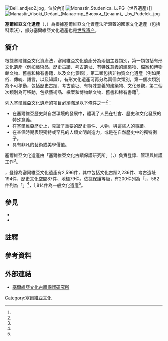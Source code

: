 [[File:Beli_andjeo2.jpg|thumb]]，位於{{le|米列賽瓦修道院|Mileševa Monastery}}內]]
[[File:Monastir_Studenica_I.JPG|thumb]]（世界遺產）]]
[[File:Manastir_Visoki_Dečani_(Манастир_Високи_Дечани)_-_by_Pudelek..jpg|thumb]]

'''塞爾維亞文化遺產'''（{{lang-sr-Cyrl|Културна добра Србије}}，{{lang-sr-Latn|Kulturna dobra Srbije}}）為根據塞爾維亞文化資產法所涵蓋的國家文化遺產（包括科索沃{{notetag|[[科索沃|科索沃共和國]]與[[塞尔维亚|塞爾維亞共和國]]對於科索沃的領土主權具有爭端。科索沃共和國於2008年2月17日單方面宣布獨立，但塞爾維亞繼續宣稱其為其領土主權的一部分，詳見[[科索沃與塞爾維亞關係|科索沃與塞爾維亞關係]]。}}），部分塞爾維亞文化遺產也是[[世界遗产|世界遗产]]。

== 簡介 ==

根據塞爾維亞文化資產法，塞爾維亞文化遺產分為兩個主要類別，第一類包括有形文化遺產（例如藝術品、歷史古蹟、考古遺址、有特殊意義的建築物、檔案和博物館文物、舊書和稀有書籍，以及文化景觀），第二類包括非物質文化遺產（例如民俗、傳統、語言，以及知識）。有形文化遺產可再分為兩個次類別，第一個次類別為不可移動，包括歷史古蹟、考古遺址、有特殊意義的建築物、文化景觀，第二個次類別為可移動，包括藝術品、檔案和博物館文物、舊書和稀有書籍<ref name="UNESCO_Serbia"/>。

列入塞爾維亞文化遺產的項目必須滿足以下條件之一<ref name="gov.rs_sr_home"/>：

* 在塞爾維亞歷史與自然環境的發展中，體現了人民在社會、歷史和文化發展的特殊意義。
* 在塞爾維亞歷史上，見證了重要的歷史事件、人物，與這些人的事蹟。
* 在某個時期表現獨特或罕見的人類文明創造力，或是在自然歷史中的獨特例子。
* 具有非凡的藝術或美學價值。

塞爾維亞文化遺產由「塞爾維亞文化古蹟保護研究所」（{{lang-sr-Cyrl|Републички завод за заштиту споменика културе}}，{{lang-en|Institute for the Protection of Cultural Monuments of Serbia}}）負責登錄、管理與維護工作<ref name="gov.rs_sr_home"/>。

{{As of|2021}}，登錄為塞爾維亞文化遺產有2,596件，其中包括文化古蹟2,236件、考古遺址194件、歷史文化空間87件、地標79件。依據保護等級，有200件列為「{{le|塞爾維亞極為重要文化遺產|Immovable Cultural Heritage of Exceptional Importance (Serbia)}}」，582件列為「{{le|塞爾維亞重要文化遺產|Immovable Cultural Heritage of Great Importance (Serbia)}}」<ref name="gov.rs_no"/>，1,814件為一般文化遺產<ref name="gov.rs_IMP"/>。

== 參見 ==

* {{le|塞爾維亞極為重要文化遺產|Immovable Cultural Heritage of Exceptional Importance (Serbia)}}
* {{le|塞爾維亞重要文化遺產|Immovable Cultural Heritage of Great Importance (Serbia)}}

== 註釋 ==

{{notefoot}}

== 參考資料 ==

{{Reflist|refs=

<ref name="gov.rs_sr_home">{{cite web | url=http://www.heritage.gov.rs/cirilica/index.php | title=Републички завод за заштиту споменика културе - Београд | publisher=Републички завод за заштиту споменика културе | accessdate=2021-02-08 | language=sr }}</ref>

<ref name="gov.rs_IMP">{{cite web | url=http://www.heritage.gov.rs/english/nepokretna_kulturna_dobra.php | title=Immovable cultural property - IMP | publisher=Institute for the Protection of Cultural Monuments of Serbia | accessdate=2021-02-08 | language=en | archive-date=2020-11-08 | archive-url=https://web.archive.org/web/20201108232224/http://www.heritage.gov.rs/english/nepokretna_kulturna_dobra.php | dead-url=no }}</ref>

<ref name="gov.rs_no">{{cite web | url=http://www.heritage.gov.rs/cirilica/Download/SK.xls | title=ЦЕНТРАЛНИ РЕГИСТАР СПОМЕНИКА КУЛТУРЕ | publisher=Institute for the Protection of Cultural Monuments of Serbia | accessdate=2021-02-04 | language=sr | archive-date=2020-08-10 | archive-url=https://web.archive.org/web/20200810035127/http://www.heritage.gov.rs/cirilica/Download/SK.xls | dead-url=no }}</ref>

<ref name="UNESCO_Serbia">{{cite web | url=https://whc.unesco.org/en/statesparties/rs/laws/ | title=Serbia - National Cultural Heritage Laws | publisher=[[聯合國教科文組織|聯合國教科文組織]] | accessdate=2021-02-08 | language=en | archive-date=2021-02-10 | archive-url=https://web.archive.org/web/20210210104940/https://whc.unesco.org/en/statesparties/rs/laws/ | dead-url=no }}</ref>

}}

== 外部連結 ==

* {{language icon|sr}}{{en}}[http://www.heritage.gov.rs/cirilica/index.php 塞爾維亞文化古蹟保護研究所] {{Wayback|url=http://www.heritage.gov.rs/cirilica/index.php |date=20220319190634 }}
[[Category:塞爾維亞文化|Category:塞爾維亞文化]]